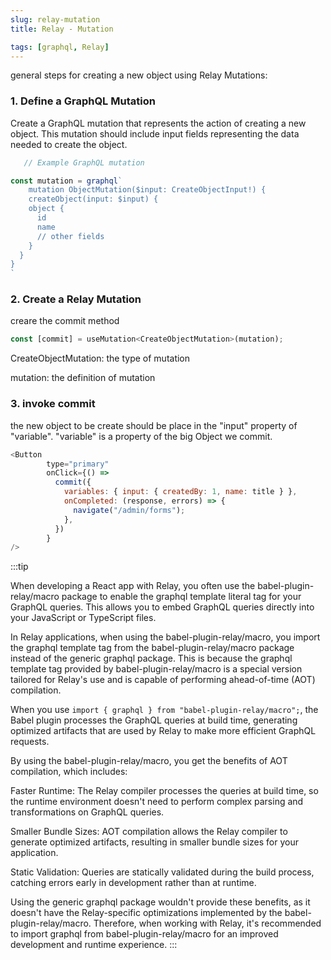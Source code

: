 ```yaml
---
slug: relay-mutation
title: Relay - Mutation

tags: [graphql, Relay]
---
```


 general steps for creating a new object using Relay Mutations:

 <!-- truncate -->

### 1. Define a GraphQL Mutation
   Create a GraphQL mutation that represents the action of creating a new object. This mutation should include input fields representing the data needed to create the object.

```js
   // Example GraphQL mutation

const mutation = graphql`
    mutation ObjectMutation($input: CreateObjectInput!) {
    createObject(input: $input) {
    object {
      id
      name
      // other fields
    }
  }
}
` 
```

### 2. Create a Relay Mutation
creare the commit method
```js
const [commit] = useMutation<CreateObjectMutation>(mutation);
```
CreateObjectMutation: the type of mutation 

mutation: the definition of mutation 
<br/>
### 3. invoke commit
the new object to be create should be place in the "input" property of "variable". "variable" is a property of the big Object we commit.

```js
<Button
        type="primary"
        onClick={() =>
          commit({
            variables: { input: { createdBy: 1, name: title } },
            onCompleted: (response, errors) => {
              navigate("/admin/forms");
            },
          })
        }
/>
```

:::tip

When developing a React app with Relay, you often use the babel-plugin-relay/macro package to enable the graphql template literal tag for your GraphQL queries. This allows you to embed GraphQL queries directly into your JavaScript or TypeScript files.

In Relay applications, when using the babel-plugin-relay/macro, you import the graphql template tag from the babel-plugin-relay/macro package instead of the generic graphql package. This is because the graphql template tag provided by babel-plugin-relay/macro is a special version tailored for Relay's use and is capable of performing ahead-of-time (AOT) compilation.

When you use `import { graphql } from "babel-plugin-relay/macro";`, the Babel plugin processes the GraphQL queries at build time, generating optimized artifacts that are used by Relay to make more efficient GraphQL requests.

By using the babel-plugin-relay/macro, you get the benefits of AOT compilation, which includes:

Faster Runtime: The Relay compiler processes the queries at build time, so the runtime environment doesn't need to perform complex parsing and transformations on GraphQL queries.

Smaller Bundle Sizes: AOT compilation allows the Relay compiler to generate optimized artifacts, resulting in smaller bundle sizes for your application.

Static Validation: Queries are statically validated during the build process, catching errors early in development rather than at runtime.

Using the generic graphql package wouldn't provide these benefits, as it doesn't have the Relay-specific optimizations implemented by the babel-plugin-relay/macro. Therefore, when working with Relay, it's recommended to import graphql from babel-plugin-relay/macro for an improved development and runtime experience.
:::